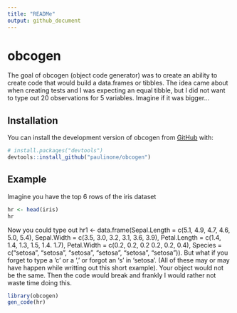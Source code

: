 ```yaml
---
title: "READMe"
output: github_document
---
```


<!-- README.md is generated from README.Rmd. Please edit that file -->

# obcogen

<!-- badges: start -->
<!-- badges: end -->

The goal of obcogen (object code generator) was to create an ability to create code that would build a data.frames or tibbles. The idea came about when creating tests and I was expecting an equal tibble, but I did not want to type out 20 observations for 5 variables. Imagine if it was bigger...

## Installation

You can install the development version of obcogen from [GitHub](https://github.com/) with:

``` r
# install.packages("devtools")
devtools::install_github("paulinone/obcogen")
```

## Example

Imagine you have the top 6 rows of the iris dataset

``` r
hr <- head(iris)
hr
```
 Now you could type out hr1 <- data.frame(Sepal.Length = c(5.1, 4.9, 4.7, 4.6, 5.0, 5.4), Sepal.Width = c(3.5, 3.0, 3.2, 3.1, 3.6, 3.9), Petal.Length = c(1.4, 1.4, 1.3, 1.5, 1.4. 1.7), Petal.Width = c(0.2, 0.2, 0.2 0.2, 0.2, 0.4), Species = c("setosa", "setosa", "setosa", "setosa", "setosa", "setosa")). But what if you forget to type a 'c' or a ',' or forgot an 's' in 'setosa'. (All of these may or may have happen while writting out this short example). Your object would not be the same. Then the code would break and frankly I would rather not waste time doing this. 
 
``` r
library(obcogen)
gen_code(hr)
```

